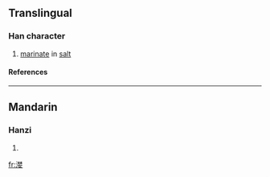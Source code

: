 {{see|灠}}

==Translingual==
===Han character===
{{Han char|rn=85|rad=水|as=11|sn=14|four=|canj=水木木女 (EDDV)}}
# [[marinate]] in [[salt]]
====References====
{{Han ref|kx=0646.220|dkj=18156|dj=1056.030|hdz=31716.060|uh=6F24|ud=28452}}

----
==Mandarin==
===Hanzi===
{{cmn-hanzi|tra=灠|pin=[[gān]] (gan1), [[lǎn]] (lan3)|wg=kan<sup>1</sup>, lan<sup>3</sup>}}
# {{defn|Mandarin}}

[[fr:漤]]